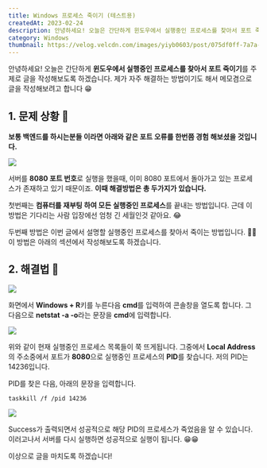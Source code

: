 ```yaml
---
title: Windows 프로세스 죽이기 (테스트용)
createdAt: 2023-02-24
description: 안녕하세요! 오늘은 간단하게 윈도우에서 실행중인 프로세스를 찾아서 포트 죽이기를 주제로 글을 작성해보도록 하겠습니다.
category: Windows
thumbnail: https://velog.velcdn.com/images/yiyb0603/post/075df0ff-7a7a-4cec-81b4-dba61f6ddd4c/1_1.jpg
---
```


안녕하세요! 오늘은 간단하게 **윈도우에서 실행중인 프로세스를 찾아서 포트 죽이기**를 주제로 글을 작성해보도록 하겠습니다. 제가 자주 해결하는 방법이기도 해서 메모겸으로 글을 작성해보려고 합니다 😁

## 1. 문제 상황 🤨

**보통 백엔드를 하시는분들 이라면 아래와 같은 포트 오류를 한번쯤 경험 해보셨을 것입니다.**

![](https://images.velog.io/images/yiyb0603/post/68317760-b0ea-40fa-b313-b1b1f590e1cf/image.png)

서버를 **8080 포트 번호**로 실행을 했을때, 이미 8080 포트에서 돌아가고 있는 프로세스가 존재하고 있기 때문이죠. **이때 해결방법은 총 두가지가 있습니다.**

첫번째는 **컴퓨터를 재부팅 하여 모든 실행중인 프로세스**를 끝내는 방법입니다. 근데 이 방법은 기다리는 사람 입장에선 엄청 긴 세월인것 같아요. 😂

두번째 방법은 이번 글에서 설명할 실행중인 프로세스를 찾아서 죽이는 방법입니다. 🎃🎃 이 방법은 아래의 섹션에서 작성해보도록 하겠습니다.

## 2. 해결법 🎃

![](https://images.velog.io/images/yiyb0603/post/1df14e57-9173-412b-af74-6ffce7c4a6e2/image.png)

화면에서 **Windows + R**키를 누른다음 **cmd**를 입력하여 콘솔창을 열도록 합니다.
그 다음으로 **netstat -a -o**라는 문장을 **cmd**에 입력합니다.

![](https://images.velog.io/images/yiyb0603/post/854449e3-0f22-4396-b193-ed423fda0362/image.png)

위와 같이 현재 실행중인 프로세스 목록들이 쭉 뜨게됩니다. 그중에서 **Local Address**의 주소중에서 포트가 **8080**으로 실행중인 프로세스의 **PID**를 찾습니다. 저의 PID는 14236입니다.

PID를 찾은 다음, 아래의 문장을 입력합니다.

```
taskkill /f /pid 14236
```

![](https://images.velog.io/images/yiyb0603/post/6aa9be60-2d1e-437d-b1ff-54cc841611ff/image.png)

Success가 출력되면서 성공적으로 해당 PID의 프로세스가 죽었음을 알 수 있습니다. 이러고나서 서버를 다시 실행하면 성공적으로 실행이 됩니다. 😁😁

이상으로 글을 마치도록 하겠습니다!
